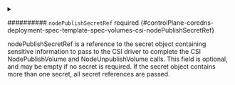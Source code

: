 

<PartialDriver />


<PartialReadonly />


<PartialFstype />


<PartialVolumeattributes />



<details className="config-field" data-expandable="true">
<summary>

########## `nodePublishSecretRef` <span className="config-field-required" data-required="false">required</span> <span className="config-field-type"></span> <span className="config-field-default"></span> <span className="config-field-enum"></span> {#controlPlane-coredns-deployment-spec-template-spec-volumes-csi-nodePublishSecretRef}

nodePublishSecretRef is a reference to the secret object containing
sensitive information to pass to the CSI driver to complete the CSI
NodePublishVolume and NodeUnpublishVolume calls.
This field is optional, and  may be empty if no secret is required. If the
secret object contains more than one secret, all secret references are passed.

</summary>

<PartialNodepublishsecretrefreference />


</details>
